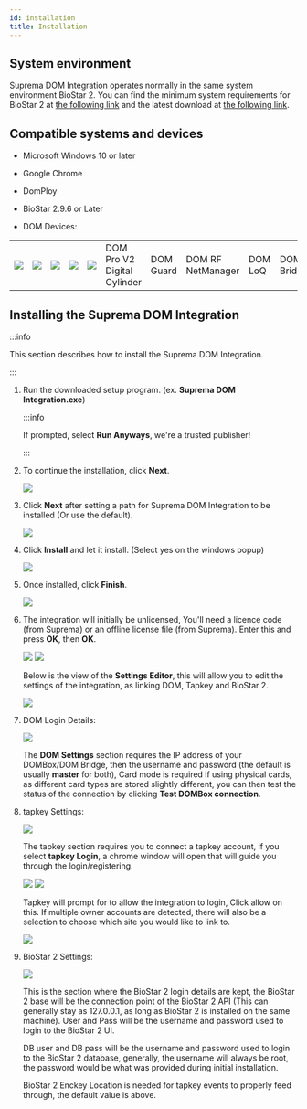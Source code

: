 ```yaml
---
id: installation
title: Installation
---
```


## System environment

Suprema DOM Integration operates normally in the same system environment BioStar 2. You can find the minimum system requirements for BioStar 2 at [the following link](https://support.supremainc.com/en/support/solutions/articles/24000012962--biostar-2-system-requirements-supported-operating-system) and the latest download at [the following link](https://download.supremainc.com/).

## Compatible systems and devices

* Microsoft Windows 10 or later

* Google Chrome

* DomPloy

* BioStar 2.9.6 or Later

* DOM Devices:

<Table className='component'>
<Tbody>
<Row className='center white'>

<Td><Image src='/img/integration/dom-pro-v2-digital-cylinder.png' className='none' alone /></Td>

<Td><Image src='/img/integration/dom-guard.png' className='none' alone /></Td>

<Td><Image src='/img/integration/dom-rf-netmanager.png' className='none' alone /></Td>

<Td><Image src='/img/integration/dom-loq.png' className='none' alone /></Td>

<Td><Image src='/img/integration/dom-brige.png' className='none' alone /></Td>

</Row>
<Row className='center'>

<Td>DOM Pro V2 Digital Cylinder</Td>

<Td>DOM Guard</Td>

<Td>DOM RF NetManager</Td>

<Td>DOM LoQ</Td>

<Td>DOM Bridge</Td>

</Row>
</Tbody>
</Table>

## Installing the Suprema DOM Integration

:::info

This section describes how to install the Suprema DOM Integration.

:::

1. Run the downloaded setup program. (ex. **Suprema DOM Integration.exe**)

    :::info

    If prompted, select **Run Anyways**, we're a trusted publisher!

    :::

1. To continue the installation, click **Next**.

    <Image src='/img/integration/installing-suprema-dom-integration2.png' alone />

1. Click **Next** after setting a path for Suprema DOM Integration to be installed (Or use the default).

    <Image src='/img/integration/installing-suprema-dom-integration3.png' alone />

1. Click **Install** and let it install. (Select yes on the windows popup)

    <Image src='/img/integration/installing-suprema-dom-integration4.png' alone />

1. Once installed, click **Finish**.

    <Image src='/img/integration/installing-suprema-dom-integration5.png' alone />

1. The integration will initially be unlicensed, You'll need a licence code (from Suprema) or an offline license file (from Suprema). Enter this and press **OK**, then **OK**.

    <Image src='/img/integration/installing-suprema-dom-integration6.png' alone />

    <Image src='/img/integration/installing-suprema-dom-integration6-1.png' alone />

    Below is the view of the **Settings Editor**, this will allow you to edit the settings of the integration, as linking DOM, Tapkey and BioStar 2.

    <Image src='/img/integration/installing-suprema-dom-integration6-2.png' alone />

1. DOM Login Details:

    <Image src='/img/integration/installing-suprema-dom-integration7.png' alone />

    The **DOM Settings** section requires the IP address of your DOMBox/DOM Bridge, then the username and password (the default is usually **master** for both), Card mode is required if using physical cards, as different card types are stored slightly different, you can then test the status of the connection by clicking **Test DOMBox connection**.

1. tapkey Settings:

    <Image src='/img/integration/installing-suprema-dom-integration8.png' alone />

    The tapkey section requires you to connect a tapkey account, if you select **tapkey Login**, a chrome window will open that will guide you through the login/registering.

    <Image src='/img/integration/installing-suprema-dom-integration8-1.png' alone />

    <Image src='/img/integration/installing-suprema-dom-integration8-2.png' alone />

    Tapkey will prompt for to allow the integration to login, Click allow on this. If multiple owner accounts are detected, there will also be a selection to choose which site you would like to link to.

    <Image src='/img/integration/installing-suprema-dom-integration8-3.png' alone />

1. BioStar 2 Settings:

    <Image src='/img/integration/installing-suprema-dom-integration9.png' alone />

    This is the section where the BioStar 2 login details are kept, the BioStar 2 base will be the connection point of the BioStar 2 API (This can generally stay as 127.0.0.1, as long as BioStar 2 is installed on the same machine). User and Pass will be the username and password used to login to the BioStar 2 UI.
    
    DB user and DB pass will be the username and password used to login to the BioStar 2 database, generally, the username will always be root, the password would be what was provided during initial installation.

    BioStar 2 Enckey Location is needed for tapkey events to properly feed through, the default value is above.